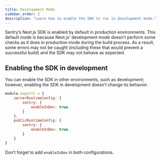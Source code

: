 ```yaml
---
title: Development Mode
sidebar_order: 2
description: "Learn how to enable the SDK to run in development mode."
---
```


Sentry’s Next.js SDK is enabled by default in production environments. This default mode is because Next.js’ development mode doesn’t perform some checks as it does in production mode during the build process. As a result, some errors may not be caught (including these that would prevent a successful build) and the SDK may not behave as expected.

## Enabling the SDK in development

You can enable the SDK in other environments, such as development; however, enabling the SDK in development doesn’t change its behavior.

```javascript {filename:next.config.js}
module.exports = {
    serverRuntimeConfig: {
        sentry: {
            enableInDev: true,
        }
    },
    publicRuntimeConfig: {
        sentry: {
            enableInDev: true,
        }
    }
}
```

<Note>

Don’t forget to add `enableInDev` in both configurations.

</Note>
